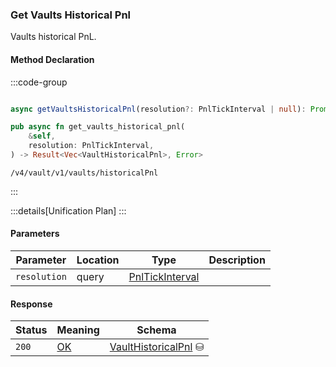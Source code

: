 ### Get Vaults Historical Pnl

Vaults historical PnL.

#### Method Declaration

:::code-group

```python [Python]

```

```typescript [TypeScript]
async getVaultsHistoricalPnl(resolution?: PnlTickInterval | null): Promise<Data>
```

```rust [Rust]
pub async fn get_vaults_historical_pnl(
    &self,
    resolution: PnlTickInterval,
) -> Result<Vec<VaultHistoricalPnl>, Error>
```

```url [API]
/v4/vault/v1/vaults/historicalPnl
```

:::

:::details[Unification Plan]
:::

#### Parameters

| Parameter           | Location | Type               | Description |
| ------------------- | -------- | ------------------ | ----------- |
| `resolution`           | query    | [PnlTickInterval]             |

#### Response

| Status | Meaning     | Schema                          |
| ------ | ----------- | ------------------------------- |
| `200`  | [OK]        | [VaultHistoricalPnl] ⛁          |

[PnlTickInterval]: /types/pnl_tick_interval
[OK]: /types/ok
[VaultHistoricalPnl]: /types/vault_historical_pnl